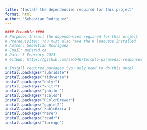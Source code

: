 ```yaml
---
title: "Install the dependencies required for this project"
format: html
author: "Sebastian Rodriguez"
---
```

```r
#### Preamble ####
# Purpose: Install the dependencies required for this project
# Prerequisites: You must also have the R language installed
# Author: Sebastian Rodriguez
# Email: me@srod.ca
# Date: 3 February 2023
# GitHub: https://github.com/seb646/toronto-paramedic-responses
```

```r
# Install required packages (you only need to do this once)
install.packages("lubridate")
install.packages("tidyverse")
install.packages("dplyr")
install.packages("knitr")
install.packages("janitor")
install.packages("scales")
install.packages("RColorBrewer")
install.packages("ggplot2")
install.packages("kableExtra")
install.packages("here")
install.packages("readr")
install.packages("foreign")
```
